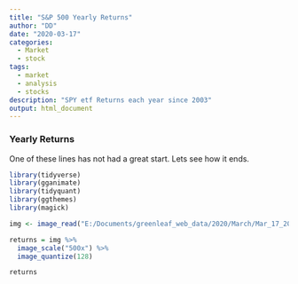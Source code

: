 ```yaml
---
title: "S&P 500 Yearly Returns"
author: "DD"
date: "2020-03-17"
categories:
  - Market
  - stock
tags:
  - market
  - analysis
  - stocks
description: "SPY etf Returns each year since 2003"
output: html_document
---
```

### Yearly Returns

One of these lines has not had a great start. Lets see how it ends.

```r

library(tidyverse)
library(gganimate)
library(tidyquant)
library(ggthemes)
library(magick)

```



```r

img <- image_read("E:/Documents/greenleaf_web_data/2020/March/Mar_17_2020/returns.gif")

returns = img %>%
  image_scale("500x") %>%
  image_quantize(128)

returns


```




